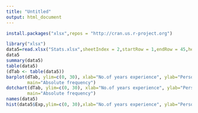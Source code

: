```yaml
---
title: "Untitled"
output: html_document
---
```

```r
install.packages("xlsx",repos = "http://cran.us.r-project.org")
```
```r
library("xlsx")
data5=read.xlsx("Stats.xlsx",sheetIndex = 2,startRow = 1,endRow = 45,header = TRUE,colIndex = 10)
data5
summary(data5)
table(data5)
(dTab <- table(data5))
barplot(dTab, ylim=c(0, 30), xlab="No.of years experience", ylab="Persons", col="red",
        main="Absolute frequency")
dotchart(dTab, ylim=c(0, 30), xlab="No.of years experience", ylab="Persons", col="blue",
        main="Absolute frequency")
names(data5)
hist(data5$Exp,ylim=c(0, 30),xlab="No.of years experience", ylab="Persons", col="blue",main="histogram")

```